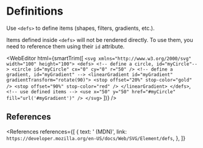 
# Definitions

Use `<defs>` to define items (shapes, filters, gradients, etc.).

Items defined inside `<defs>` will not be rendered directly. To use them, you need to reference them using their `id` attribute.

<WebEditor
  html={smartTrim([
    `
      <svg xmlns="http://www.w3.org/2000/svg" width="100" height="100">
        <defs>
          <!-- define a circle, id="myCircle"-->
          <circle id="myCircle" cx="0" cy="0" r="50" />
          <!-- define a gradient, id="myGradient" -->
          <linearGradient id="myGradient" gradientTransform="rotate(90)">
            <stop offset="20%" stop-color="gold" />
            <stop offset="90%" stop-color="red" />
          </linearGradient>
        </defs>
    `, `
        <!-- use defined items -->
        <use x="50" y="50" href="#myCircle" fill="url('#myGradient')" />
      </svg>
    `
  ])}
/>

## References

<References
  references={[
    {
      text: '<defs> (MDN)',
      link: `https://developer.mozilla.org/en-US/docs/Web/SVG/Element/defs`,
    },
  ]}
></References>
